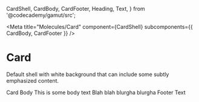   CardShell,
  CardBody,
  CardFooter,
  Heading,
  Text,
} from '@codecademy/gamut/src';

<Meta
  title="Molecules/Card"
  component={CardShell}
  subcomponents={{ CardBody, CardFooter }}
/>

# Card

<StoryStatus status="ready" />

Default shell with white background that can include some subtly
emphasized content.

<Preview>
  <Story name="Card">
    <CardShell hoverShadow={boolean('shell.hoverShadow', false)}>
      <CardBody standardPadding={boolean('body.standardPadding', true)}>
        <Heading as="h3">Card Body</Heading>
        <Text>This is some body text</Text>
        <Text>Blah blah blurgha blurgha</Text>
      </CardBody>
      <CardFooter
        align={select('Align', ['left', 'center', 'right'], 'left')}
        border={select('Border', ['dashed', 'solid', 'none'], 'none')}
        flex={boolean('Flex', true)}
        standardPadding={boolean('Standard Padding', true)}
        standardHeight={boolean('Standard Height', true)}
      >
        <React.Fragment>Footer Text</React.Fragment>
      </CardFooter>
    </CardShell>
  </Story>
</Preview>

<Props of={CardShell} />
